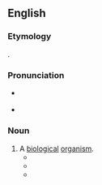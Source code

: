 ==English==

===Etymology===
{{prefix|en|bio|organism}}.

===Pronunciation===
* {{a|GA}} {{IPA|/baɪoʊˈɔɹɡənɪzəm/|lang=en}}
* {{a|RP}} {{IPA|/baɪəʊˈɔːɡənɪzəm/|lang=en}}

===Noun===
{{en-noun}}

# A [[biological]] [[organism]].
#* {{quote-book|lang=en|title=Safety in the chemical laboratory|volume=4|page=146|author=Norman V. Steere|year=1967|passage=Mr. Hawkes' last statement may be true for relatively small mercury-water systems but extrapolate a bit and place one "intelligent '''bioorganism''' exhaling carbon dioxide" (presumably human) in a closed room with a fan blowing recirculating air  over the surface of a 500 ft<sup>2</sup> tank of mercury covered with a foot of water.}}
#* {{quote-book|lang=en|title=The Information Revolution and International Security|page=160|author=Ryan Henry|year=1998|passage=Larger and more powerful regional and global nodes could inherit the attributes of this base node, thus enabling the growth of a Global Infosphere in a way quite analogous to the growth of a '''bioorganism'''.}}
#* {{quote-book|lang=en|title=Bioactive Polymeric Systems: An Overview|author=Charles G. Gebelein|year=2012|page=670|passage=A second mechanism involves the active participation of the '''bioorganism'''.|url=https://books.google.com/books?id=aqfVBwAAQBAJ&lpg=PA670&dq=%22bioorganism%22&pg=PA670#v=onepage&q=%22bioorganism%22&f=false}}